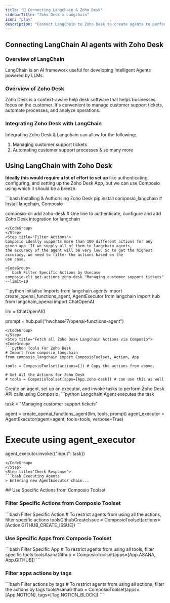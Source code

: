 ```yaml
---
title: "🚀 Connecting Langchain & Zoho Desk"
sidebarTitle: "Zoho Desk x Langchain"
icon: "play"
description: "Connect LangChain to Zoho Desk to create agents to perform tasks using natural language"
---
```


## Connecting LangChain AI agents with Zoho Desk

### Overview of LangChain

LangChain is an AI framework useful for developing intelligent Agents powered by LLMs.

### Overview of Zoho Desk

Zoho Desk is a context-aware help desk software that helps businesses focus on the customer. It's convenient to manage customer support tickets, automate processes, and analyze operations.

### Integrating Zoho Desk with LangChain

Integrating Zoho Desk & Langchain can allow for the following:

1. Managing customer support tickets
2. Automating customer support processes
& so many more

## Using LangChain with Zoho Desk

<Steps>
<Step title="Setting Up the Environment">

**Ideally this would require a lot of effort to set up** like authenticating, configuring, and setting up the Zoho Desk App, but we can use Composio using which it should be a breeze.

<CodeGroup>
```bash Installing & Authorising Zoho Desk
pip install composio_langchain # Install langchain, Composio 

composio-cli add zoho-desk # One line to authenticate, configure and add Zoho Desk integration for langchain
```
</CodeGroup>
</Step>
<Step title="Filter Actions">
Composio ideally supports more than 100 different actions for any given app. If we supply all of them to langchain agents, 
the accuracy of the agent will be very low. So to get the highest accuracy, we need to filter the actions based on the 
use case.

<CodeGroup>
```bash Filter Specific Actions by Usecase
composio-cli get-actions zoho-desk "Managing customer support tickets" --limit=10
```
</CodeGroup>

</Step>
<Step title="Import Base Packages">

<CodeGroup>
```python Initialise Imports
from langchain.agents import create_openai_functions_agent, AgentExecutor
from langchain import hub
from langchain_openai import ChatOpenAI


llm = ChatOpenAI()

prompt = hub.pull("hwchase17/openai-functions-agent")
```
</CodeGroup>
</Step>
<Step title="Fetch all Zoho Desk Langchain Actions via Composio">
<CodeGroup>
```python Tools For Zoho Desk
# Import from composio_langchain
from composio_langchain import ComposioToolset, Action, App

tools = ComposioToolset(actions=[]) # Copy the actions from above. 

# Get All the Actions for Zoho Desk
# tools = ComposioToolset(apps=[App.zoho-desk]) # can use this as well
```
</CodeGroup>
</Step>
<Step title="Execute the Agent">
Create an agent, set up an executor, and invoke tasks to perform Zoho Desk API calls using Composio. 
<CodeGroup>
```python Langchain Agent executes the task

task = "Managing customer support tickets"

agent = create_openai_functions_agent(llm, tools, prompt)
agent_executor = AgentExecutor(agent=agent, tools=tools, verbose=True)

# Execute using agent_executor
agent_executor.invoke({"input": task})
```
</CodeGroup>
</Step>
<Step title="Check Response">
```bash Executing Agents
> Entering new AgentExecutor chain...
```
</Step>
</Steps>
## Use Specific Actions from Composio Toolset

### Filter Specific Actions from Composio Toolset

<CodeGroup>
```bash Filter Specific Action
# To restrict agents from using all the actions, filter specific actions
toolsGithubCreateIssue = ComposioToolset(actions=[Action.GITHUB_CREATE_ISSUE])
```
</CodeGroup>

### Use Specific Apps from Composio Toolset
<CodeGroup>
```bash Filter Specific App
# To restrict agents from using all tools, filter specific tools
toolsAsanaGithub = ComposioToolset(apps=[App.ASANA, App.GITHUB])
```
</CodeGroup>

### Filter apps actions by tags 
<CodeGroup>
```bash Filter actions by tags
# To restrict agents from using all actions, filter the actions by tags
toolsAsanaGithub = ComposioToolset(apps=[App.NOTION], tags=[Tag.NOTION_BLOCK])
```
</CodeGroup>

